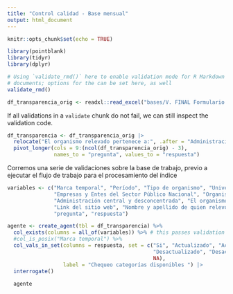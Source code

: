 ```yaml
---
title: "Control calidad - Base mensual"
output: html_document
---
```


```r
knitr::opts_chunk$set(echo = TRUE)

library(pointblank)
library(tidyr)
library(dplyr)

# Using `validate_rmd()` here to enable validation mode for R Markdown
# documents; options for the can be set here, as well
validate_rmd()
```


```r
df_transparencia_orig <- readxl::read_excel("bases/V. FINAL Formulario de relevamiento - Índice de Transparencia 2024 (respuestas)_v2.xlsx")
```

If all validations in a `validate` chunk do not fail, we can still inspect the validation code.

```r
df_transparencia <- df_transparencia_orig |> 
  relocate("El organismo relevado pertenece a:", .after = "Administración central y desconcentrada") |> 
  pivot_longer(cols = 9:(ncol(df_transparencia_orig) - 3), 
               names_to = "pregunta", values_to = "respuesta")
```

Corremos una serie de validaciones sobre la base de trabajo, previo a ejecutar el flujo de trabajo para el procesamiento del índice

```r
variables <- c("Marca temporal", "Período", "Tipo de organismo", "Universidades:", 
               "Empresas y Entes del Sector Público Nacional", "Organismos descentralizados",
               "Administración central y desconcentrada", "El organismo relevado pertenece a:",
               "Link del sitio web", "Nombre y apellido de quien relevó", "Fecha del relevamiento",
               "pregunta", "respuesta")

agente <- create_agent(tbl = df_transparencia) %>%
  col_exists(columns = all_of(variables)) %>% # this passes validation
  #col_is_posix("Marca temporal") %>%
  col_vals_in_set(columns = respuesta, set = c("Si", "Actualizado", "Actualizada", "Parcialmente", "No",
                                               "Desactualizado", "Desactualizada", "No corresponde", "Valor nulo",
                                               NA), 
                  label = "Chequeo categorías disponibles ") |> 
  interrogate()
  
  agente
```
